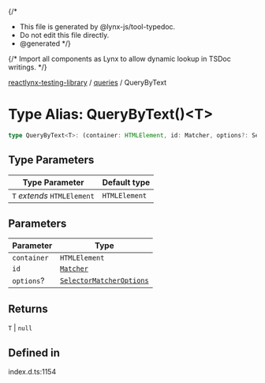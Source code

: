 {/*
* This file is generated by @lynx-js/tool-typedoc.
* Do not edit this file directly.
* @generated
*/}

{/* Import all components as Lynx to allow dynamic lookup in TSDoc writings. */}


[reactlynx-testing-library](/api/reactlynx-testing-library/index.mdx) / [queries](/api/reactlynx-testing-library/Namespace.queries.mdx) / QueryByText

# Type Alias: QueryByText()\<T\>

```ts
type QueryByText<T>: (container: HTMLElement, id: Matcher, options?: SelectorMatcherOptions) => T | null;
```

## Type Parameters

| Type Parameter | Default type |
| ------ | ------ |
| `T` *extends* `HTMLElement` | `HTMLElement` |

## Parameters

| Parameter | Type |
| ------ | ------ |
| `container` | `HTMLElement` |
| `id` | [`Matcher`](/api/reactlynx-testing-library/TypeAlias.Matcher.mdx) |
| `options`? | [`SelectorMatcherOptions`](/api/reactlynx-testing-library/queryHelpers.Interface.SelectorMatcherOptions.mdx) |

## Returns

`T` \| `null`

## Defined in

index.d.ts:1154
